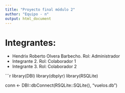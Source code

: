 ```yaml
---
title: "Proyecto final módulo 2"
author: "Equipo - n"
output: html_document
---
```


# Integrantes:

+ Hendrix Roberto Olvera Barbecho. Rol: Administrador
+ Integrante 2. Rol: Colaborador 1
+ Integrante 3. Rol: Colaborador 2

```r
library(DBI)
library(dbplyr)
library(RSQLite)

conn <- DBI::dbConnect(RSQLite::SQLite(), "vuelos.db")
